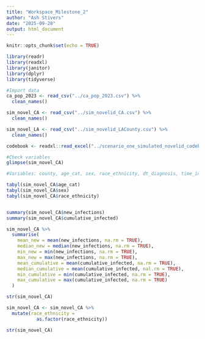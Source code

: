```yaml
---
title: "Workspace_Milestone_2"
author: "Ash Stivers"
date: "2025-09-28"
output: html_document
---
```


```r
knitr::opts_chunk$set(echo = TRUE)
```

```r
library(readr)
library(readxl)
library(janitor)
library(dplyr)
library(tidyverse)

#Import data
ca_pop_2023 <- read_csv("../ca_pop_2023.csv") %>%
  clean_names()

sim_novel_CA <- read_csv("../sim_novelid_CA.csv") %>%
  clean_names()

sim_novel_LA <- read_csv("../sim_novelid_LACounty.csv") %>%
  clean_names()

codebook <- readxl::read_excel("../scenario_one_simulated_novelid_codebook.xlsx")

```

```r
#Check variables
glimpse(sim_novel_CA)

```

```r
#Variables: county, age_cat, sex, race_ethnicity, dt_diagnosis, time_int, new_infections, cumulative_infected, new_unrecovered, cumulative_unrecovered, new_severe, cumulative_severe

```

```r

tabyl(sim_novel_CA$age_cat)
tabyl(sim_novel_CA$sex)
tabyl(sim_novel_CA$race_ethnicity)



```

```r
summary(sim_novel_CA$new_infections)
summary(sim_novel_CA$cumulative_infected)
```

```r
sim_novel_CA %>%
  summarise(
    mean_new = mean(new_infections, na.rm = TRUE),
    median_new = median(new_infections, na.rm = TRUE),
    min_new = min(new_infections, na.rm = TRUE),
    max_new = max(new_infections, na.rm = TRUE),
    mean_cumulative = mean(cumulative_infected, na.rm = TRUE),
    median_cumulative = mean(cumulative_infected, nal.rm = TRUE),
    min_cumulative = min(cumulative_infected, na.rm = TRUE),
    max_cumulative = max(cumulative_infected, na.rm = TRUE)
  )
```

```r
str(sim_novel_CA)
```

```r
sim_novel_CA <- sim_novel_CA %>%
  mutate(race_ethnicity =
           as.factor(race_ethnicity))
```

```r
str(sim_novel_CA)
```















